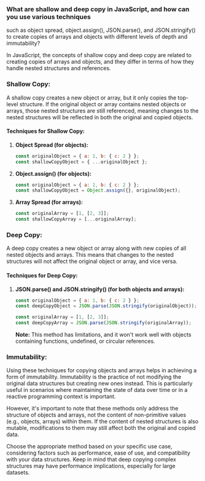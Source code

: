 ### What are shallow and deep copy in JavaScript, and how can you use various techniques
such as object spread, object.assign(), JSON.parse(), and JSON.stringify() to create copies
of arrays and objects with different levels of depth and immutability?

In JavaScript, the concepts of shallow copy and deep copy are related to creating copies of arrays and objects, and they differ in terms of how they handle nested structures and references.

### Shallow Copy:

A shallow copy creates a new object or array, but it only copies the top-level structure. If the original object or array contains nested objects or arrays, those nested structures are still referenced, meaning changes to the nested structures will be reflected in both the original and copied objects.

#### Techniques for Shallow Copy:

1. **Object Spread (for objects):**

   ```javascript
   const originalObject = { a: 1, b: { c: 2 } };
   const shallowCopyObject = { ...originalObject };
   ```

2. **Object.assign() (for objects):**

   ```javascript
   const originalObject = { a: 1, b: { c: 2 } };
   const shallowCopyObject = Object.assign({}, originalObject);
   ```

3. **Array Spread (for arrays):**

   ```javascript
   const originalArray = [1, [2, 3]];
   const shallowCopyArray = [...originalArray];
   ```

### Deep Copy:

A deep copy creates a new object or array along with new copies of all nested objects and arrays. This means that changes to the nested structures will not affect the original object or array, and vice versa.

#### Techniques for Deep Copy:

1. **JSON.parse() and JSON.stringify() (for both objects and arrays):**

   ```javascript
   const originalObject = { a: 1, b: { c: 2 } };
   const deepCopyObject = JSON.parse(JSON.stringify(originalObject));

   const originalArray = [1, [2, 3]];
   const deepCopyArray = JSON.parse(JSON.stringify(originalArray));
   ```

   **Note:** This method has limitations, and it won't work well with objects containing functions, undefined, or circular references.

### Immutability:

Using these techniques for copying objects and arrays helps in achieving a form of immutability. Immutability is the practice of not modifying the original data structures but creating new ones instead. This is particularly useful in scenarios where maintaining the state of data over time or in a reactive programming context is important.

However, it's important to note that these methods only address the structure of objects and arrays, not the content of non-primitive values (e.g., objects, arrays) within them. If the content of nested structures is also mutable, modifications to them may still affect both the original and copied data.

Choose the appropriate method based on your specific use case, considering factors such as performance, ease of use, and compatibility with your data structures. Keep in mind that deep copying complex structures may have performance implications, especially for large datasets.